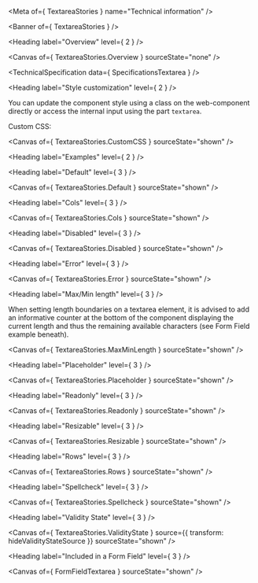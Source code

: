 
<Meta of={ TextareaStories } name="Technical information" />

<Banner of={ TextareaStories } />

<Heading label="Overview" level={ 2 } />

<Canvas of={ TextareaStories.Overview } sourceState="none" />

<TechnicalSpecification data={ SpecificationsTextarea } />

<Heading label="Style customization" level={ 2 } />

You can update the component style using a class on the web-component directly or access the internal input using the part `textarea`.

Custom CSS:

<Canvas of={ TextareaStories.CustomCSS } sourceState="shown" />

<Heading label="Examples" level={ 2 } />

<Heading label="Default" level={ 3 } />

<Canvas of={ TextareaStories.Default } sourceState="shown" />

<Heading label="Cols" level={ 3 } />

<Canvas of={ TextareaStories.Cols } sourceState="shown" />

<Heading label="Disabled" level={ 3 } />

<Canvas of={ TextareaStories.Disabled } sourceState="shown" />

<Heading label="Error" level={ 3 } />

<Canvas of={ TextareaStories.Error } sourceState="shown" />

<Heading label="Max/Min length" level={ 3 } />

When setting length boundaries on a textarea element, it is advised to add an informative counter at the bottom
of the component displaying the current length and thus the remaining available characters (see Form Field example beneath).

<Canvas of={ TextareaStories.MaxMinLength } sourceState="shown" />

<Heading label="Placeholder" level={ 3 } />

<Canvas of={ TextareaStories.Placeholder } sourceState="shown" />

<Heading label="Readonly" level={ 3 } />

<Canvas of={ TextareaStories.Readonly } sourceState="shown" />

<Heading label="Resizable" level={ 3 } />

<Canvas of={ TextareaStories.Resizable } sourceState="shown" />

<Heading label="Rows" level={ 3 } />

<Canvas of={ TextareaStories.Rows } sourceState="shown" />

<Heading label="Spellcheck" level={ 3 } />

<Canvas of={ TextareaStories.Spellcheck } sourceState="shown" />

<Heading label="Validity State" level={ 3 } />

<Canvas of={ TextareaStories.ValidityState } source={{ transform: hideValidityStateSource }} sourceState="shown" />

<Heading label="Included in a Form Field" level={ 3 } />

<Canvas of={ FormFieldTextarea } sourceState="shown" />
